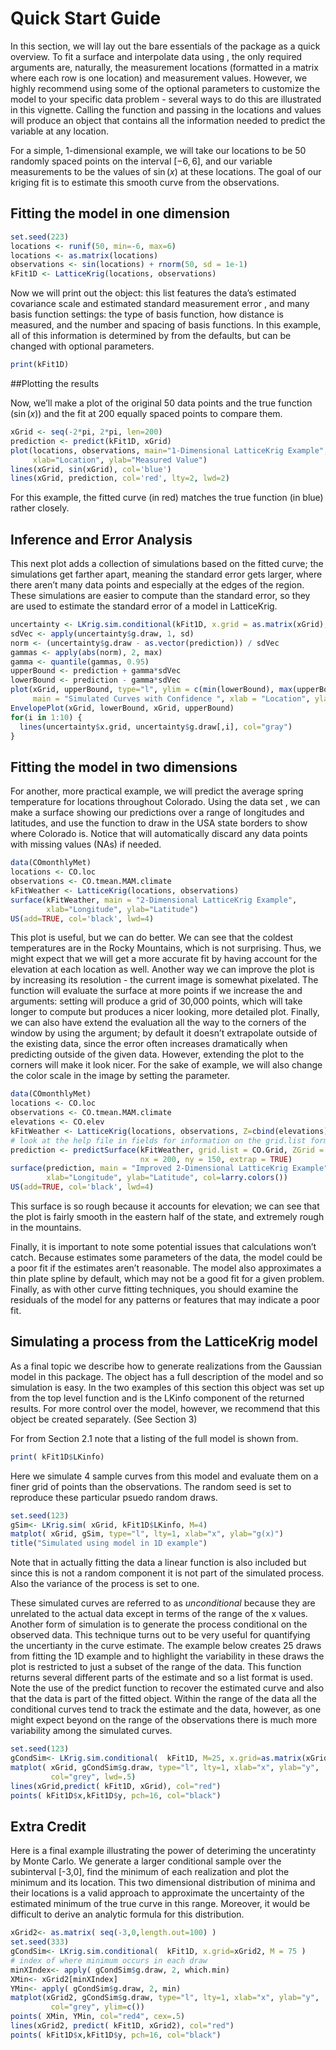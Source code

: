 # Quick Start Guide

In this section, we will lay out the bare essentials of the package as a quick overview. To fit a surface and interpolate data using \ttt{LatticeKrig}, the only required arguments are, naturally, the measurement locations (formatted in a matrix where each row is one location) and measurement values. However, we highly recommend using some of the optional parameters to customize the model to your specific data problem - several ways to do this are illustrated in this vignette. Calling the \ttt{LatticeKrig} function and passing in the locations and values will produce an \ttt{LKrig} object that contains all the information needed to predict the variable at any location. 

For a simple, 1-dimensional example, we will take our locations to be 50 randomly spaced points on the interval $[-6, 6]$, and our variable measurements to be the values of $\sin(x)$ at these locations. The goal of our kriging fit is to estimate this smooth curve from the observations.

## Fitting the model in one dimension

```r
set.seed(223)
locations <- runif(50, min=-6, max=6)
locations <- as.matrix(locations)
observations <- sin(locations) + rnorm(50, sd = 1e-1)
kFit1D <- LatticeKrig(locations, observations)
```

Now we will print out the \ttt{LKrig} object: this list features the data's estimated covariance scale \ttt{rho} and estimated standard measurement error \ttt{sigma}, and many basis function settings: the type of basis function, how distance is measured, and the number and spacing of basis functions. In this example, all of this information is determined by \ttt{LatticeKrig} from the defaults, but can be changed with optional parameters.

```r
print(kFit1D)
```

##Plotting the results

Now, we'll make a plot of the original 50 data points and the true function ($\sin(x)$) and the \ttt{LatticeKrig} fit at 200 equally spaced points to compare them.
```r
xGrid <- seq(-2*pi, 2*pi, len=200)
prediction <- predict(kFit1D, xGrid)
plot(locations, observations, main="1-Dimensional LatticeKrig Example", 
     xlab="Location", ylab="Measured Value")
lines(xGrid, sin(xGrid), col='blue')
lines(xGrid, prediction, col='red', lty=2, lwd=2)
```

For this example, the fitted curve (in red) matches the true function (in blue) rather closely. 

## Inference and Error Analysis

This next plot adds a collection of simulations based on the fitted curve; the simulations get farther apart, meaning the standard error gets larger, where there aren't many data points and especially at the edges of the region. These simulations are easier to compute than the standard error, so they are used to estimate the standard error of a model in LatticeKrig.

```r
uncertainty <- LKrig.sim.conditional(kFit1D, x.grid = as.matrix(xGrid), M=50)
sdVec <- apply(uncertainty$g.draw, 1, sd)
norm <- (uncertainty$g.draw - as.vector(prediction)) / sdVec
gammas <- apply(abs(norm), 2, max)
gamma <- quantile(gammas, 0.95)
upperBound <- prediction + gamma*sdVec
lowerBound <- prediction - gamma*sdVec
plot(xGrid, upperBound, type="l", ylim = c(min(lowerBound), max(upperBound)),
     main = "Simulated Curves with Confidence ", xlab = "Location", ylab = "Measured Value")
EnvelopePlot(xGrid, lowerBound, xGrid, upperBound)
for(i in 1:10) {
  lines(uncertainty$x.grid, uncertainty$g.draw[,i], col="gray")
}

```

## Fitting the model in two dimensions

For another, more practical example, we will predict the average spring temperature for locations throughout Colorado. Using the data set \ttt{COmonthlyMet}, we can make a surface showing our predictions over a range of longitudes and latitudes, and use the \ttt{US} function to draw in the USA state borders to show where Colorado is. Notice that \ttt{LatticeKrig} will automatically discard any data points with missing values (NAs) if needed.

```r
data(COmonthlyMet)
locations <- CO.loc
observations <- CO.tmean.MAM.climate
kFitWeather <- LatticeKrig(locations, observations)
surface(kFitWeather, main = "2-Dimensional LatticeKrig Example",
        xlab="Longitude", ylab="Latitude")
US(add=TRUE, col='black', lwd=4)
```

This plot is useful, but we can do better. We can see that the coldest temperatures are in the Rocky Mountains, which is not surprising. Thus, we might expect that we will get a more accurate fit by having \ttt{LatticeKrig} account for the elevation at each location as well. Another way we can improve the plot is by increasing its resolution - the current image is somewhat pixelated. The \ttt{surface} function will evaluate the surface at more points if we increase the \ttt{nx} and \ttt{ny} arguments: setting \ttt{nx=200, ny=150} will produce a grid of 30,000 points, which will take longer to compute but produces a nicer looking, more detailed plot. Finally, we can also have \ttt{surface} extend the evaluation all the way to the corners of the window by using the \ttt{extrap} argument; by default it doesn't extrapolate outside of the existing data, since the error often increases dramatically when predicting outside of the given data. However, extending the plot to the corners will make it look nicer. For the sake of example, we will also change the color scale in the image by setting the \ttt{col} parameter.

```r
data(COmonthlyMet)
locations <- CO.loc
observations <- CO.tmean.MAM.climate
elevations <- CO.elev
kFitWeather <- LatticeKrig(locations, observations, Z=cbind(elevations))
# look at the help file in fields for information on the grid.list format
prediction <- predictSurface(kFitWeather, grid.list = CO.Grid, ZGrid = CO.elevGrid,
                             nx = 200, ny = 150, extrap = TRUE)
surface(prediction, main = "Improved 2-Dimensional LatticeKrig Example", 
        xlab="Longitude", ylab="Latitude", col=larry.colors())
US(add=TRUE, col='black', lwd=4)
```

This surface is so rough because it accounts for elevation; we can see that the plot is fairly smooth in the eastern half of the state, and extremely rough in the mountains. 

Finally, it is important to note some potential issues that \ttt{LatticeKrig} calculations won't catch. Because \ttt{LatticeKrig} estimates some parameters of the data, the model could be a poor fit if the estimates aren't reasonable. The \ttt{LatticeKrig} model also approximates a thin plate spline by default, which may not be a good fit for a given problem. Finally, as with other curve fitting techniques, you should examine the residuals of the model for any patterns or features that may indicate a poor fit.

## Simulating a process from the LatticeKrig model
 
As a final topic we describe how to generate realizations from the Gaussian model in this package. The \ttt{LKinfo} object has a full description of the model and so simulation is easy. In the two examples of this section this object was set up from the top level function \ttt{LatticeKrig} and is the LKinfo component of the returned results. For more control over the model, however,  we recommend that this object be created separately. (See Section 3)

For 
\ttt{kFit1D} from Section 2.1 note that a listing of the full model is shown from.
```r
print( kFit1D$LKinfo)
```

Here we simulate 4 sample curves from this model and evaluate them on a finer grid of points than the observations. The random seed is set to reproduce these particular psuedo random draws. 

```r
set.seed(123)
gSim<- LKrig.sim( xGrid, kFit1D$LKinfo, M=4)
matplot( xGrid, gSim, type="l", lty=1, xlab="x", ylab="g(x)")
title("Simulated using model in 1D example")
```
Note that in actually fitting the data a linear function is also included but since this is not a random component it is not part of the simulated process. Also the variance of the process is set to one. 

These simulated curves are referred to as *unconditional* because they are
unrelated to the actual data except in terms of the range of the x values.
Another form of simulation is to generate the process conditional on
the observed data. This technique turns out to be very useful for quantifying the uncertianty in the curve estimate. The example below creates 25 draws from fitting the 1D example and to highlight the variability in these draws the plot is restricted to just a subset of the range of the data. This function returns several different parts of the estimate and so a list format is used. Note the use of the predict function to recover the estimated curve and also that the data is part of the fitted object. Within the range of the data all the conditional curves tend to track the estimate and the data, however, as one might expect beyond on the range of the observations there is much more variability among the simulated curves.   

```r
set.seed(123)
gCondSim<- LKrig.sim.conditional(  kFit1D, M=25, x.grid=as.matrix(xGrid) )
matplot( xGrid, gCondSim$g.draw, type="l", lty=1, xlab="x", ylab="y",
         col="grey", lwd=.5)
lines(xGrid,predict( kFit1D, xGrid), col="red")
points( kFit1D$x,kFit1D$y, pch=16, col="black")
```

## Extra Credit 

Here is a final example illustrating the power of deteriming the unceratinty by Monte Carlo. We generate a larger conditional sample over the subinterval [-3,0], find the minimum of each realization and plot the minimum and its location. This two dimensional distribution of minima and their locations is a valid approach to approximate the uncertainty of the estimated minimum of the true curve in this range. Moreover, it would be difficult to derive an analytic formula for this distribution. 

```r
xGrid2<- as.matrix( seq(-3,0,length.out=100) )
set.seed(333)
gCondSim<- LKrig.sim.conditional(  kFit1D, x.grid=xGrid2, M = 75 )
# index of where minimum occurs in each draw
minXIndex<- apply( gCondSim$g.draw, 2, which.min)
XMin<- xGrid2[minXIndex]
YMin<- apply( gCondSim$g.draw, 2, min)
matplot(xGrid2, gCondSim$g.draw, type="l", lty=1, xlab="x", ylab="y",
         col="grey", ylim=c()) 
points( XMin, YMin, col="red4", cex=.5)         
lines(xGrid2, predict( kFit1D, xGrid2), col="red")
points( kFit1D$x,kFit1D$y, pch=16, col="black")        
```